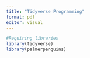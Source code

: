 ```yaml
---
title: "Tidyverse Programming"
format: pdf
editor: visual
---
```


```r
#Requiring libraries
library(tidyverse)
library(palmerpenguins)
```

